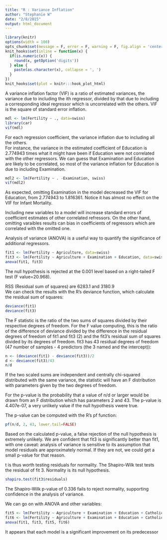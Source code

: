```yaml
---
title: "R : Variance Inflation"
author: "Stephanie W"
date: "2/8/2015"
output: html_document
---
```


```r
library(knitr)
options(width = 100)
opts_chunk$set(message = F, error = F, warning = F, fig.align = 'center', dpi = 100, tidy = T, cache = F, cache.path = '.cache/', fig.path = 'fig/')
knit_hooks$set(inline = function(x) {
  if(is.numeric(x)) {
    round(x, getOption('digits'))
  } else {
    paste(as.character(x), collapse = ', ')
  }
})
knit_hooks$set(plot = knitr:::hook_plot_html)
```

A variance inflation factor (VIF) is a ratio of estimated variances, the variance due to including the ith regressor, divided by that due to including a corresponding ideal regressor which is uncorrelated with the others.
VIF is the square of standard error inflation.

```r
mdl <- lm(Fertility ~ ., data=swiss)
library(car)
vif(mdl)
```

For each regression coefficient, the variance inflation due to including all the others.  
For instance, the variance in the estimated coefficient of Education is 2.774943 times what it might have been if Education were not correlated with the other regressors. 
We can guess that Examination and Education are likely to be correlated, so most of the variance inflation for Education is due to including Examination.

```r
mdl2 <- lm(Fertility ~ . -Examination, swiss)
vif(mdl2)
```

As expected, omitting Examination in the model decreased the VIF for Education, from 2.774943 to 1.816361. Notice it has almost no effect on the VIF for Infant Mortality.

Including new variables to a model will increase standard errors of coefficient estimates of other correlated refressors. On the other hand, omitting varaibles results can bias in coefficients of regressors which are correlated with the omitted one.

Analysis of variance (ANOVA) is a useful way to quantify the significance of additional regressors.

```r
fit1 <- lm(Fertility ~ Agriculture, data=swiss)
fit3 <- lm(Fertility ~ Agriculture + Examination + Education, data=swiss)
anova(fit1, fit3)
```

The null hypothesis is rejected at the 0.001 level based on a right-tailed F test (F value=20.968).  

RSS (Residual sum of squares) are 6283.1 and 3180.9  
We can check the results with the R's deviance function, which calculate the residual sum of squares:

```r
deviance(fit1)
deviance(fit3)
```

The F statistic is the ratio of the two sums of squares divided by their respective degrees of freedom.
For the F value computing, this is the ratio of the difference of deviance divided by the difference in the residual degrees of freedom of fit1 and fit3 (2) and the fit3's residual sum of squares divided by its degrees of freedom. fit3 has 43 residual degrees of freedom (47 number of samples - 4 predictors (the 3 named and the intercept)):
```r
n <- (deviance(fit1) - deviance(fit3))/2
d <- deviance(fit3)/43
n/d

```
If the two scaled sums are independent and centrally chi-squared distributed with the same variance, the statistic will have an F distribution with parameters given by the two degrees of freedom.

For the p-value is the probability that a value of n/d or larger would be drawn from an F distribution which has parameters 2 and 43. The p-value is 4.407e-07, a very unlikely value if the null hypothesis vwere true.

The p-value can be computed with the R's pf function:
```r
pf(n/d, 2, 43, lower.tail=FALSE)

```

Based on the calculated p-value, a false rejection of the null hypothesis is extremely unlikely. We are confident that fit3 is significantly better than fit1, with one caveat: analysis of variance is sensitive to its assumption that model residuals are approximately normal.
If they are not, we could get a small p-value for that reason.

t is thus worth testing residuals for normality. The Shapiro-Wilk test tests the residual of fit 3. Normality is its null hypothesis.

```r
shapiro.test(fit3$residuals)

```

The Shapiro-Wilk p-value of 0.336 fails to reject normality, supporting confidence in the analysis of variance.


We can go on with ANOVA and other variables:

```r
fit5 <- lm(Fertility ~ Agriculture + Examination + Education + Catholic, data=swiss)
fit6 <- lm(Fertility ~ Agriculture + Examination + Education + Catholic + Infant.Mortality, data=swiss)
anova(fit1, fit3, fit5, fit6)

```
It appears that each model is a significant improvement on its predecessor
